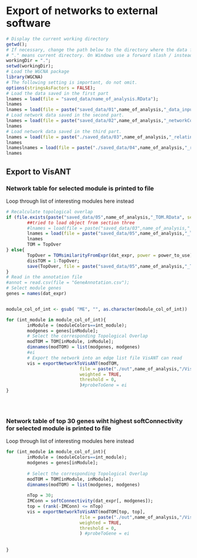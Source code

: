 # Export of networks to external software

```r
# Display the current working directory
getwd();
# If necessary, change the path below to the directory where the data files are stored. 
# "." means current directory. On Windows use a forward slash / instead of the usual \.
workingDir = ".";
setwd(workingDir); 
# Load the WGCNA package
library(WGCNA)
# The following setting is important, do not omit.
options(stringsAsFactors = FALSE);
# Load the data saved in the first part
lnames = load(file = "saved_data/name_of_analysis.RData");
lnames
lnames = load(file = paste("saved_data/01",name_of_analysis,"_data_input.RData", sep=""));
# Load network data saved in the second part.
lnames = load(file = paste("saved_data/02",name_of_analysis,"_networkConstruction_auto.RData", sep=""));
lnames
# Load network data saved in the third part.
lnames = load(file = paste("./saved_data/03",name_of_analysis,"_relating_modules_to_outcome.RData", sep=""));
lnames
lnameslnames = load(file = paste("./saved_data/04",name_of_analysis,"_relating_modules_to_outcome2.RData", sep=""));
lnames

```

## Export to VisANT

### Network table for selected module is printed to file
Loop through list of interesting modules here instead
```r
# Recalculate topological overlap
if (file.exists(paste("saved_data/05",name_of_analysis,"_TOM.RData", sep=""))){
        ##tried to load object from section three
        #lnames = load(file = paste("saved_data/03",name_of_analysis,"_TOM-block.1.RData", sep=""));
        lnames = load(file = paste("saved_data/05",name_of_analysis,"_TOM.RData", sep=""));
        lnames 
        TOM = TopOver
} else{
        TopOver = TOMsimilarityFromExpr(dat_expr, power = power_to_use);
        dissTOM = 1-TopOver;
        save(TopOver, file = paste("saved_data/05",name_of_analysis,"_TOM.RData", sep=""))
}
# Read in the annotation file
#annot = read.csv(file = "GeneAnnotation.csv");
# Select module genes
genes = names(dat_expr)


module_col_of_int <- gsub( "ME", "", as.character(module_col_of_int))

for (int_module in module_col_of_int){
        inModule = (moduleColors==int_module);
        modgenes = genes[inModule];
        # Select the corresponding Topological Overlap
        modTOM = TOM[inModule, inModule];
        dimnames(modTOM) = list(modgenes, modgenes)
        #ei
        # Export the network into an edge list file VisANT can read
        vis = exportNetworkToVisANT(modTOM,
                            file = paste("./out",name_of_analysis,"/VisANTInput-", int_module, ".txt", sep=""),
                            weighted = TRUE,
                            threshold = 0,
                            )#probeToGene = ei      
}





```

### Network table of top 30 genes wiht highest softConnectivity for selected module is printed to file
Loop through list of interesting modules here instead

```r

for (int_module in module_col_of_int){
        inModule = (moduleColors==int_module);
        modgenes = genes[inModule];
        
        # Select the corresponding Topological Overlap
        modTOM = TOM[inModule, inModule];
        dimnames(modTOM) = list(modgenes, modgenes)
        
        nTop = 30;
        IMConn = softConnectivity(dat_expr[, modgenes]);
        top = (rank(-IMConn) <= nTop)
        vis = exportNetworkToVisANT(modTOM[top, top],
                            file = paste("./out",name_of_analysis,"/VisANTInput-", int_module, "+top30.txt", sep=""),
                            weighted = TRUE,
                            threshold = 0,
                            ) #probeToGene = ei
        
        
}
```




